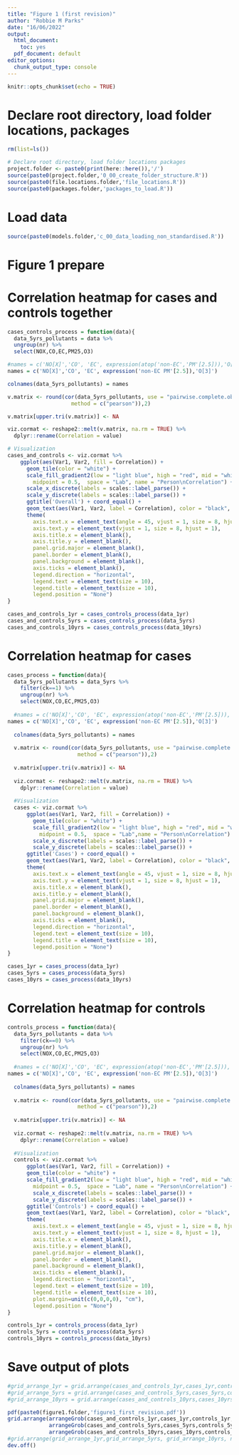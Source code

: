 ```yaml
---
title: "Figure 1 (first revision)"
author: "Robbie M Parks"
date: "16/06/2022"
output:
  html_document: 
    toc: yes
  pdf_document: default
editor_options: 
  chunk_output_type: console
---
```


```r
knitr::opts_chunk$set(echo = TRUE)
```

# Declare root directory, load folder locations, packages
```r
rm(list=ls())

# Declare root directory, load folder locations packages
project.folder <- paste0(print(here::here()),'/')
source(paste0(project.folder,'0_00_create_folder_structure.R'))
source(paste0(file.locations.folder,'file_locations.R'))
source(paste0(packages.folder,'packages_to_load.R'))
```

# Load data
```r
source(paste0(models.folder,'c_00_data_loading_non_standardised.R'))
```

# Figure 1 prepare

# Correlation heatmap for cases and controls together 
```r
cases_controls_process = function(data){
  data_5yrs_pollutants = data %>%
  ungroup(nr) %>%
  select(NOX,CO,EC,PM25,O3)

#names = c('NO[X]','CO', 'EC', expression(atop('non-EC','PM'[2.5])),'O[3]')
names = c('NO[X]','CO', 'EC', expression('non-EC PM'[2.5]),'O[3]')

colnames(data_5yrs_pollutants) = names

v.matrix <- round(cor(data_5yrs_pollutants, use = "pairwise.complete.obs", 
                    method = c("pearson")),2)

v.matrix[upper.tri(v.matrix)] <- NA          

viz.cormat <- reshape2::melt(v.matrix, na.rm = TRUE) %>% 
  dplyr::rename(Correlation = value) 

# Visualization
cases_and_controls <- viz.cormat %>%
    ggplot(aes(Var1, Var2, fill = Correlation)) +
      geom_tile(color = "white") +
      scale_fill_gradient2(low = "light blue", high = "red", mid = "white", 
        midpoint = 0.5,  space = "Lab", name = "Person\nCorrelation") +
      scale_x_discrete(labels = scales::label_parse()) +
      scale_y_discrete(labels = scales::label_parse()) +
      ggtitle('Overall') + coord_equal() +
      geom_text(aes(Var1, Var2, label = Correlation), color = "black", size = 2) +
      theme(
        axis.text.x = element_text(angle = 45, vjust = 1, size = 8, hjust = 1),
        axis.text.y = element_text(vjust = 1, size = 8, hjust = 1),
        axis.title.x = element_blank(),
        axis.title.y = element_blank(),
        panel.grid.major = element_blank(),
        panel.border = element_blank(),
        panel.background = element_blank(),
        axis.ticks = element_blank(),
        legend.direction = "horizontal",
        legend.text = element_text(size = 10),
        legend.title = element_text(size = 10),
        legend.position = "None") 
}

cases_and_controls_1yr = cases_controls_process(data_1yr)
cases_and_controls_5yrs = cases_controls_process(data_5yrs)
cases_and_controls_10yrs = cases_controls_process(data_10yrs)
```

# Correlation heatmap for cases
```r
cases_process = function(data){
  data_5yrs_pollutants = data_5yrs %>%
    filter(ck==1) %>%
    ungroup(nr) %>%
    select(NOX,CO,EC,PM25,O3)
  
  #names = c('NO[X]','CO', 'EC', expression(atop('non-EC','PM'[2.5])),'O[3]')
names = c('NO[X]','CO', 'EC', expression('non-EC PM'[2.5]),'O[3]')
  
  colnames(data_5yrs_pollutants) = names
  
  v.matrix <- round(cor(data_5yrs_pollutants, use = "pairwise.complete.obs", 
                      method = c("pearson")),2)
  
  v.matrix[upper.tri(v.matrix)] <- NA          
  
  viz.cormat <- reshape2::melt(v.matrix, na.rm = TRUE) %>% 
    dplyr::rename(Correlation = value) 
  
  #Visualization
  cases <- viz.cormat %>%
      ggplot(aes(Var1, Var2, fill = Correlation)) +
        geom_tile(color = "white") +
        scale_fill_gradient2(low = "light blue", high = "red", mid = "white", 
          midpoint = 0.5,  space = "Lab",name = "Person\nCorrelation") +
        scale_x_discrete(labels = scales::label_parse()) +
        scale_y_discrete(labels = scales::label_parse()) +
      ggtitle('Cases') + coord_equal() +
      geom_text(aes(Var1, Var2, label = Correlation), color = "black", size = 2) +
      theme(
        axis.text.x = element_text(angle = 45, vjust = 1, size = 8, hjust = 1),
        axis.text.y = element_text(vjust = 1, size = 8, hjust = 1),
        axis.title.x = element_blank(),
        axis.title.y = element_blank(),
        panel.grid.major = element_blank(),
        panel.border = element_blank(),
        panel.background = element_blank(),
        axis.ticks = element_blank(),
        legend.direction = "horizontal",
        legend.text = element_text(size = 10),
        legend.title = element_text(size = 10),
        legend.position = "None") 
}

cases_1yr = cases_process(data_1yr)
cases_5yrs = cases_process(data_5yrs)
cases_10yrs = cases_process(data_10yrs)
```

# Correlation heatmap for controls
```r
controls_process = function(data){
  data_5yrs_pollutants = data %>%
    filter(ck==0) %>%
    ungroup(nr) %>%
    select(NOX,CO,EC,PM25,O3)
  
  #names = c('NO[X]','CO', 'EC', expression(atop('non-EC','PM'[2.5])),'O[3]')
names = c('NO[X]','CO', 'EC', expression('non-EC PM'[2.5]),'O[3]')
  
  colnames(data_5yrs_pollutants) = names
  
  v.matrix <- round(cor(data_5yrs_pollutants, use = "pairwise.complete.obs", 
                      method = c("pearson")),2)
  
  v.matrix[upper.tri(v.matrix)] <- NA          
  
  viz.cormat <- reshape2::melt(v.matrix, na.rm = TRUE) %>% 
    dplyr::rename(Correlation = value) 
  
  #Visualization
  controls <- viz.cormat %>%
      ggplot(aes(Var1, Var2, fill = Correlation)) +
      geom_tile(color = "white") +
      scale_fill_gradient2(low = "light blue", high = "red", mid = "white", 
        midpoint = 0.5,  space = "Lab", name = "Person\nCorrelation") +
        scale_x_discrete(labels = scales::label_parse()) +
        scale_y_discrete(labels = scales::label_parse()) +
      ggtitle('Controls') + coord_equal() +
      geom_text(aes(Var1, Var2, label = Correlation), color = "black", size = 2) +
      theme(
        axis.text.x = element_text(angle = 45, vjust = 1, size = 8, hjust = 1),
        axis.text.y = element_text(vjust = 1, size = 8, hjust = 1),
        axis.title.x = element_blank(),
        axis.title.y = element_blank(),
        panel.grid.major = element_blank(),
        panel.border = element_blank(),
        panel.background = element_blank(),
        axis.ticks = element_blank(),
        legend.direction = "horizontal",
        legend.text = element_text(size = 10),
        legend.title = element_text(size = 10),
        plot.margin=unit(c(0,0,0,0), "cm"),
        legend.position = "None") 
}

controls_1yr = controls_process(data_1yr)
controls_5yrs = controls_process(data_5yrs)
controls_10yrs = controls_process(data_10yrs)
```

# Save output of plots
```r
#grid_arrange_1yr = grid.arrange(cases_and_controls_1yr,cases_1yr,controls_1yr,nrow=1, '1-year average')
#grid_arrange_5yrs = grid.arrange(cases_and_controls_5yrs,cases_5yrs,controls_5yrs,nrow=1, top='5-year average')
#grid_arrange_10yrs = grid.arrange(cases_and_controls_10yrs,cases_10yrs,controls_10yrs,nrow=1, top='10-year average')

pdf(paste0(figure1.folder,'figure1_first_revision.pdf'))
grid.arrange(arrangeGrob(cases_and_controls_1yr,cases_1yr,controls_1yr, top='1-year average', nrow=1),
             arrangeGrob(cases_and_controls_5yrs,cases_5yrs,controls_5yrs, top='5-year average', nrow=1),
             arrangeGrob(cases_and_controls_10yrs,cases_10yrs,controls_10yrs, top='10-year average', nrow=1))
#grid.arrange(grid_arrange_1yr,grid_arrange_5yrs, grid_arrange_10yrs, nrow=3)
dev.off()
```